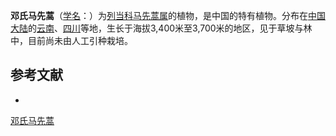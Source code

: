 {{Speciesbox
| name = 邓氏马先蒿
| status = 
| status_system = 
| image =
| genus = Pedicularis
| species = dunniana
| authority = Bonati
}}

'''邓氏马先蒿'''（[[学名|学名]]：{{lang|la|''Pedicularis dunniana''}}）为[[列当科|列当科]][[马先蒿属|马先蒿属]]的植物，是中国的特有植物。分布在[[中国大陆|中国大陆]]的[[云南|云南]]、[[四川|四川]]等地，生长于海拔3,400米至3,700米的地区，见于草坡与林中，目前尚未由人工引种栽培。

== 参考文献 ==
<div class="references-small">
* {{cite web| url =http://www.bioinfo.cn/db05/KmzwSpecies.php?action=view&id=21298| title =邓氏马先蒿| work =《中国高等植物数据库全库》| publisher =中国科学院微生物研究所| author =昆明植物研究所| accessdate =2009-02-25| deadurl =yes| archiveurl =https://web.archive.org/web/20160305104306/http://www.bioinfo.cn/db05/KmzwSpecies.php?action=view&id=21298| archivedate =2016-03-05}}
</div>
{{Taxonbar|from=Q15231097}}

[[Category:马先蒿属|邓氏马先蒿]]


{{植物小作品}}